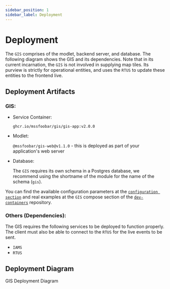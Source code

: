 ```yaml
---
sidebar_position: 1
sidebar_label: Deployment
---
```


# Deployment


The `GIS` comprises of the modlet, backend server, and database. The following diagram shows the GIS and its
dependencies. Note that in its current incarnation, the `GIS` is not involved in supplying map tiles. Its purview
is strictly for operational entities, and uses the `RTUS` to update these entities to the frontend live.

## Deployment Artifacts

### GIS:

-   Service Container:

    `ghcr.io/mssfoobar/gis/gis-app:v2.0.0`

-   Modlet:

    `@mssfoobar/gis-web@v1.1.0` - this is deployed as part of your application's web server

-   Database:

    The `GIS` requires its own schema in a Postgres database, we recommend using the shortname of the module for the
    name of the schema (`gis`).

You can find the available configuration parameters at the
[`configuration section`](../configuration/configuration.mdx) and real examples at the `GIS` compose
section of the [`dev-containers`](https://github.com/mssfoobar/dev-containers/blob/develop/gis/compose.yml) repository.

### Others (Dependencies):

The GIS requires the following services to be deployed to function properly. The client must also be able to connect
to the `RTUS` for the live events to be sent.

-   `IAMS`
-   `RTUS`

## Deployment Diagram

<div class="centerize">
	<div style={{ marginBottom: "2rem", maxWidth: "800px" }}>
		<Image img={deploymentDiagram} />
	</div>
</div>
<caption class="diagram">GIS Deployment Diagram</caption>
